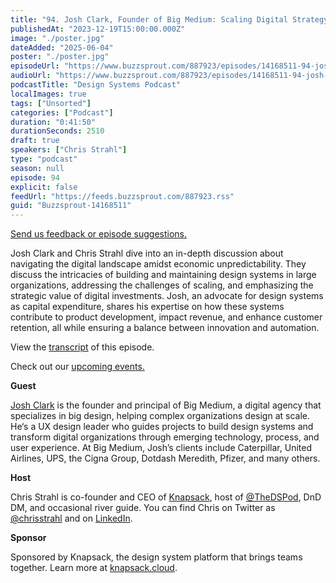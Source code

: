 ```yaml
---
title: "94. Josh Clark, Founder of Big Medium: Scaling Digital Strategy Within Complex Organizations"
publishedAt: "2023-12-19T15:00:00.000Z"
image: "./poster.jpg"
dateAdded: "2025-06-04"
poster: "./poster.jpg"
episodeUrl: "https://www.buzzsprout.com/887923/episodes/14168511-94-josh-clark-founder-of-big-medium-scaling-digital-strategy-within-complex-organizations.mp3"
audioUrl: "https://www.buzzsprout.com/887923/episodes/14168511-94-josh-clark-founder-of-big-medium-scaling-digital-strategy-within-complex-organizations.mp3"
podcastTitle: "Design Systems Podcast"
localImages: true
tags: ["Unsorted"]
categories: ["Podcast"]
duration: "0:41:50"
durationSeconds: 2510
draft: true
speakers: ["Chris Strahl"]
type: "podcast"
season: null
episode: 94
explicit: false
feedUrl: "https://feeds.buzzsprout.com/887923.rss"
guid: "Buzzsprout-14168511"
---
```

[Send us feedback or episode suggestions.](https://www.buzzsprout.com/twilio/text_messages/887923/open_sms)

Josh Clark and Chris Strahl dive into an in-depth discussion about navigating the digital landscape amidst economic unpredictability. They discuss the intricacies of building and maintaining design systems in large organizations, addressing the challenges of scaling, and emphasizing the strategic value of digital investments. Josh, an advocate for design systems as capital expenditure, shares his expertise on how these systems contribute to product development, impact revenue, and enhance customer retention, all while ensuring a balance between innovation and automation.

View the [transcript](https://docs.google.com/document/d/1IUCG9CmRtmkw-pztqg38bhKbLoKpn686hg1COp5ocQw/edit?usp=sharing) of this episode.

Check out our [upcoming events.](https://www.knapsack.cloud/events)  

**Guest**

[Josh Clark](https://bigmedium.com/about/josh-clark.html) is the founder and principal of Big Medium, a digital agency that specializes in big design, helping complex organizations design at scale. He‘s a UX design leader who guides projects to build design systems and transform digital organizations through emerging technology, process, and user experience. At Big Medium, Josh’s clients include Caterpillar, United Airlines, UPS, the Cigna Group, Dotdash Meredith, Pfizer, and many others.

**Host**

Chris Strahl is co-founder and CEO of [Knapsack](https://www.knapsack.cloud/), host of [@TheDSPod](https://twitter.com/thedspod), DnD DM, and occasional river guide. You can find Chris on Twitter as [@chrisstrahl](https://twitter.com/chrisstrahl) and on [LinkedIn](https://www.linkedin.com/in/chrisstrahl/).  

**Sponsor**

Sponsored by Knapsack, the design system platform that brings teams together. Learn more at [knapsack.cloud](https://www.knapsack.cloud/?utm_source=podcast).
